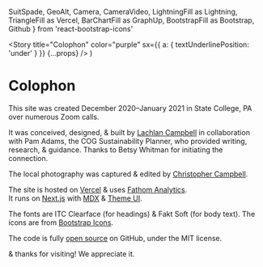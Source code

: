   SuitSpade,
  GeoAlt,
  Camera,
  CameraVideo,
  LightningFill as Lightning,
  TriangleFill as Vercel,
  BarChartFill as GraphUp,
  BootstrapFill as Bootstrap,
  Github
} from 'react-bootstrap-icons'

  <Story
    title="Colophon"
    color="purple"
    sx={{ a: { textUnderlinePosition: 'under' } }}
    {...props}
  />
)


# <SuitSpade /> Colophon

This site was created December 2020–January 2021 in <GeoAlt />State College, PA
over numerous <CameraVideo /> Zoom calls.

It was conceived, designed, & built by <Person src="/content/lachlanjc.jpg" alt="Lachlan Campbell" /> [Lachlan Campbell]
in collaboration with <Person src="/tag/pam_adams.jpg" alt="Pam Adams" /> Pam&nbsp;Adams,
the COG Sustainability Planner, who provided writing, research, & guidance.
Thanks to Betsy Whitman for initiating the connection.

The local <Camera /> photography was captured & edited by [Christopher Campbell].

The site is hosted on [<Vercel /> Vercel][vercel] & uses [<GraphUp /> Fathom Analytics][fathom].<br />
It runs on [<Lightning /> Next.js][next.js] with [MDX] & [Theme UI].

The fonts are ITC Clearface (for headings) & Fakt Soft (for body
text). The icons are from <Bootstrap /> [Bootstrap Icons].

The code is fully [open source] on <Github /> GitHub, under the MIT license.

& thanks for visiting! We appreciate it.

[lachlan campbell]: https://lachlanjc.com
[christopher campbell]: https://cbcampbell.com
[next.js]: https://nextjs.org
[mdx]: https://mdxjs.com
[theme ui]: https://theme-ui.com
[vercel]: https://vercel.com
[fathom]: https://usefathom.com/ref/VZSOUX
[bootstrap icons]: https://icons.getbootstrap.com
[open source]: https://github.com/lachlanjc/centresustains
